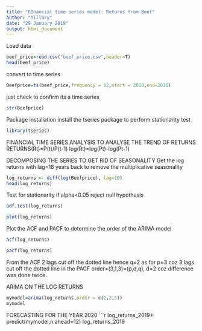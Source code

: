 ```yaml
---
title: "FInancial time series model: Returns from Beef"
author: "hillary"
date: "29 January 2019"
output: html_document
---
```

Load data
```r
beef_price=read.csv("beef_price.csv",header=T)
head(beef_price)
```
convert to time series

```r
Beefprice=ts(beef_price,frequency = 12,start = 2010,end=2018)

```
just check to confirm its a time series

```r
str(Beefprice)
```

Package installation
install the tseries package to perform stationarity test
```r
library(tseries)
```
FINANCIAL TIME SERIES ANALYSIS TO ANALYSE THE TREND OF RETURNS 
RETURNS(Rt)=P(t)/P(t-1)
log(Rt)=log(Pt)-log(Pt-1)

DECOMPOSING THE SERIES TO GET RID OF SEASONALITY
Get the log returns with lag=16 years back to remove the multiplicative seasonality
```r
log_returns <- diff(log(Beefprice), lag=10)
head(log_returns)
```


Test for stationarity  if alpha<0.05 reject null hypothesis
```r
adf.test(log_returns)
```

```r
plot(log_returns)
```

Plot the ACF and PACF to determine the order of the ARIMA model
```r
acf(log_returns)
```
```r
pacf(log_returns)
```
From the ACF 2 lags cut off the dotted line hence q=2 as for p=3 coz 3 lags cut off the dotted line in the PACF order=(3,1,3)=(p,d,q), d=2 coz difference was done twice.

ARIMA ON THE LOG RETURNS

```r
mymodel=arima(log_returns,order = c(2,2,5))
mymodel

```

FORECASTING FOR THE YEAR 2020
```r
log_returns_2019<-predict(mymodel,n.ahead=12)
log_returns_2019




